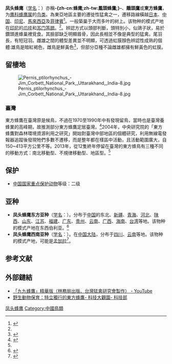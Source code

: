 {{noteTA
|T=zh-cn:凤头蜂鹰; zh-tw:蜂鷹; 
|1=zh-cn:凤头蜂鹰; zh-tw:蜂鷹; 
}}
{{speciesbox
| name = 凤头蜂鹰
| status = LC
| status_system = iucn3.1
| status_ref = <ref>{{IUCN|id=22694995 |title=''Pernis ptilorhynchus'' |assessors=[[BirdLife_International|BirdLife International]] |assessor-link=BirdLife International |version=2017.3 |year=2016 |accessdate=1 October 2016}} 数据库資料包含說明此物種被編入無危級別的原因</ref>
| image = Oriental Honey Buzzard (Pernis ptilorhynchus) Photograph By Shantanu Kuveskar.jpg
| genus = Pernis
| species = ptilorhynchus
| authority = ([[Coenraad_Jacob_Temminck|Temminck]], 1821)<ref name='id1560'>{{cite web| url =http://www.bioinfo.cn/db05/BjdwSpecies.php?action=view&id=1560| title =凤头蜂鹰| work =《中国动物物种编目数据库》| publisher =中国科学院微生物研究所| author =中国科学院动物研究所| accessdate =2009-04-04| deadurl =yes| archiveurl =https://web.archive.org/web/20160305082914/http://www.bioinfo.cn/db05/BjdwSpecies.php?action=view&id=1560| archivedate =2016-03-05}}</ref>
}}

'''凤头蜂鹰'''（[[学名|学名]]：{{lang|la|''Pernis ptilorhynchus''}}）亦稱'''-{zh-cn:蜂鹰;zh-tw:鳳頭蜂鷹;}-'''、'''鵰頭鷹'''或'''東方蜂鷹'''，为[[鹰科|鹰科]][[蜂鹰属|蜂鹰属]]的[[鸟类|鸟类]]。為東亞地區主要的遷徙性猛禽之一，遷移路線橫越[[日本|日本]]、[[中国|中国]]、[[印尼|印尼]]、[[馬來西亞|馬來西亞]]及[[菲律賓|菲律賓]]<ref name="超級管理員">{{Cite news|url=http://raptor.org.tw/raptor-migration-sites/raptor-migration-research/389-oriental-honey-buzzard-satellite-tracking.html|title=東方蜂鷹衛星追蹤|last=超級管理員|newspaper=台灣猛禽研究會|accessdate=2017-05-17|language=zh-tw|archive-date=2017-05-12|archive-url=https://web.archive.org/web/20170512080922/http://raptor.org.tw/raptor-migration-sites/raptor-migration-research/389-oriental-honey-buzzard-satellite-tracking.html|dead-url=no}}</ref>。一般築巢于大而多叶的树上。该物种的模式产地在[[印尼|印尼]]的[[爪哇|爪哇]]和[[苏门答腊|苏门答腊]]。<ref name='id1560'/>。辨認方式以頭部判斷，頭特別小，似鴿子狀，易於鑽頭進蜂巢裡覓食。其臉部缺乏明顯眉骨，因此長相並不像是典型的猛禽。尾羽長，有短冠羽。雌雄之間的體型差異並不明顯，可透過虹膜顏色辨認性成熟的個體:雄鳥是暗紅褐色，雌鳥是鮮黃色<ref>{{cite web |title=東方蜂鷹繁殖Q&A |url=https://raptor.org.tw/taiwan-journal-of-raptor-research/oriental-honey-buzzard-research/1078-2021-oriental-honey-buzzard.html |website=台灣猛禽研究會 |access-date=2021-08-13 |archive-date=2021-08-13 |archive-url=https://web.archive.org/web/20210813055921/https://raptor.org.tw/taiwan-journal-of-raptor-research/oriental-honey-buzzard-research/1078-2021-oriental-honey-buzzard.html |dead-url=no }}</ref>，但部分亞種不論雌雄都擁有鮮黃色的虹膜。

== 留棲地 ==
[[Image:Pernis_ptilorhynchus_-Jim_Corbett_National_Park,_Uttarakhand,_India-8.jpg|thumb]]

=== 臺灣 ===
東方蜂鷹在臺灣原是候鳥，不過在1970至1990年中有發現留鳥，當時也是臺灣養蜂業的高峰期，故推測部分東方蜂鷹定居臺灣。<ref>{{Citation|last=臺北市立動物園|title=東方蜂鷹聯手進襲－虎頭蜂窩成盤中飧 Crested Honey Buzzard Foraging At The Zoo|date=2015-03-08|url=https://www.youtube.com/watch?v=AjRLIEzOA0g|accessdate=2017-05-17|archive-date=2015-06-02|archive-url=https://web.archive.org/web/20150602133643/https://www.youtube.com/watch?v=AjRLIEzOA0g|dead-url=no}}</ref>2004年，中央研究院的「東方蜂鷹對森林環境資源利用之研究」開始對臺灣中部地區的個體研究，利用無線電發報器追蹤後發現牠們多數不遷移，而是整年都在樣區中活動，且活動範圍廣大，自150~413平方公里不等。2013年，從12隻終年停留在臺灣的東方蜂鳥有三種不同的移動方式：南北移動型、不規律移動型、地區型。<ref name="超級管理員"/>

== 保护 ==
* [[中國國家重點保護野生動物名錄|中国国家重点保护动物]]等级：二级

== 亚种 ==
* '''凤头蜂鹰东方亚种'''（[[学名|学名]]：{{lang|la|''Pernis ptilorhynchus orientalis''}}）。分布于[[中国|中国]]的东北、[[新疆|新疆]]、[[青海|青海]]、[[河北|河北]]、[[陕西|陕西]]、[[山东|山东]]、[[江苏|江苏]]、[[福建|福建]]、[[广东|广东]]、[[贵州|贵州]]、[[云南|云南]]、[[广西|广西]]、[[海南|海南]]、[[台湾|台湾]]等地。该物种的模式产地在东西伯利亚。<ref name='id1561'>{{cite web| url =http://www.bioinfo.cn/db05/BjdwSpecies.php?action=view&id=1561| title =凤头蜂鹰东方亚种| work =《中国动物物种编目数据库》| publisher =中国科学院微生物研究所| author =中国科学院动物研究所| accessdate =2009-04-04| deadurl =yes| archiveurl =https://web.archive.org/web/20160305015228/http://www.bioinfo.cn/db05/BjdwSpecies.php?action=view&id=1561| archivedate =2016-03-05}}</ref>
* '''凤头蜂鹰西南亚种'''（[[学名|学名]]：{{lang|la|''Pernis ptilorhynchus ruficollis''}}）。在[[中国大陆|中国大陆]]，分布于[[四川|四川]]、[[云南|云南]]等地。该物种的模式产地{{link-fr|未知來源地|Patrie inconnue|未知}}，可能是[[孟加拉|孟加拉]]<ref name='id1562'>{{cite web| url =http://www.bioinfo.cn/db05/BjdwSpecies.php?action=view&id=1562| title =凤头蜂鹰西南亚种| work =《中国动物物种编目数据库》| publisher =中国科学院微生物研究所| author =中国科学院动物研究所| accessdate =2009-04-04| deadurl =yes| archiveurl =https://web.archive.org/web/20160305074751/http://www.bioinfo.cn/db05/BjdwSpecies.php?action=view&id=1562| archivedate =2016-03-05}}</ref>。

== 参考文献 ==
{{reflist}}

== 外部鏈結 ==
{{Commons category|Pernis ptilorhynchus}}
* [https://www.youtube.com/watch?v=1YDszNEi0GY 「九九蜂鷹」精華版（林務局出版、台灣猛禽研究會製作） - YouTube]{{Wayback|url=https://www.youtube.com/watch?v=1YDszNEi0GY |date=20170124092322 }}
* [https://web.archive.org/web/20171019004540/https://v1.scitechvista.nat.gov.tw/zh-tw/Articles/C/0/9/10/1/2008.htm 野生動物保育：特立獨行的東方蜂鷹- 科技大觀園- 科技部]
{{Taxonbar|from=Q605431}}

[[Category:蜂鹰属|凤头蜂鹰]]
[[Category:中國鳥類|Category:中國鳥類]]